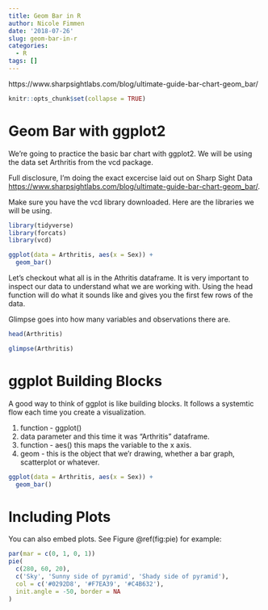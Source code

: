 ```yaml
---
title: Geom Bar in R
author: Nicole Fimmen
date: '2018-07-26'
slug: geom-bar-in-r
categories:
  - R
tags: []
---
```



https://www.sharpsightlabs.com/blog/ultimate-guide-bar-chart-geom_bar/


```r
knitr::opts_chunk$set(collapse = TRUE)
```

# Geom Bar with ggplot2

We're going to practice the basic bar chart with ggplot2. We will be using the data set Arthritis from the vcd package. 

Full disclosure, I'm doing the exact excercise laid out on Sharp Sight Data <https://www.sharpsightlabs.com/blog/ultimate-guide-bar-chart-geom_bar/>.

Make sure you have the vcd library downloaded. Here are the libraries we will be using.  

```r

library(tidyverse)
library(forcats)
library(vcd)

ggplot(data = Arthritis, aes(x = Sex)) +
  geom_bar()

```

Let's checkout what all is in the Athritis dataframe. It is very important to inspect our data to understand what we are working with. Using the head function will do what it sounds like and gives you the first few rows of the data. 

Glimpse goes into how many variables and observations there are. 

``` r
head(Arthritis)

glimpse(Arthritis)
```

# ggplot Building Blocks

A good way to think of ggplot is like building blocks. It follows a systemtic flow each time you create a visualization. 

1. function - ggplot()  
2. data parameter and this time it was "Arthritis" dataframe. 
3. function - aes() this maps the variable to the x axis.
4. geom - this is the object that we'r drawing, whether a bar graph, scatterplot or whatever. 

``` r
ggplot(data = Arthritis, aes(x = Sex)) +
  geom_bar()

```


# Including Plots

You can also embed plots. See Figure \@ref(fig:pie) for example:

```r
par(mar = c(0, 1, 0, 1))
pie(
  c(280, 60, 20),
  c('Sky', 'Sunny side of pyramid', 'Shady side of pyramid'),
  col = c('#0292D8', '#F7EA39', '#C4B632'),
  init.angle = -50, border = NA
)
```